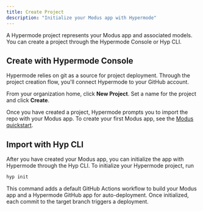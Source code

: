 ```yaml
---
title: Create Project
description: "Initialize your Modus app with Hypermode"
---
```


A Hypermode project represents your Modus app and associated models. You can create a project through the Hypermode
Console or Hyp CLI.

## Create with Hypermode Console

<Note>
  Hypermode relies on git as a source for project deployment. Through the project creation flow, you'll connect
  Hypermode to your GitHub account.
</Note>

From your organization home, click **New Project**. Set a name for the project and click **Create**.

Once you have created a project, Hypermode prompts you to import the repo with your Modus app. To create your first
Modus app, see the [Modus quickstart](modus/quickstart).

## Import with Hyp CLI

After you have created your Modus app, you can initialize the app with Hypermode through the Hyp CLI. To initialize your
Hypermode project, run

```bash
hyp init
```

This command adds a default GitHub Actions workflow to build your Modus app and a Hypermode GitHub app for
auto-deployment. Once initialized, each commit to the target branch triggers a deployment.
